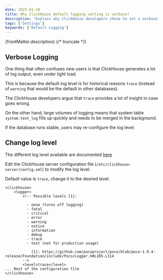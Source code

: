 ```yaml
---
date: 2025-01-10
title: Why ClickHouse default logging setting is verbose?
description: "Explain why ClickHouse developers chose to set a verbose log level by default"
tags: ['Settings']
keywords: ['Default Logging']
---
```


{frontMatter.description}
{/* truncate */}

## Verbose Logging

One thing that often confuses new users is that ClickHouse generates a lot of log output, even under light load. 

This is because the default log level is for historical reasons `trace` (instead of `warning` that would be the default in other databases). 

The ClickHouse developers argue that `trace` provides a lot of insight in case goes wrong. 

On the other hand, large volumes of logging means that system table `system.text_log` fills up quickly and needs to be merged in the background. 

If the database runs stable, users may re-configure the log level.

## Change log level

The different log level available are documented [here](https://clickhouse.com/docs/en/operations/server-configuration-parameters/settings#logger)

Edit the ClickHouse server configuration file (`/etc/clickhouse-server/config.xml`) to modify the log level. 

Default value is `trace`, change it to the desired level. 

```
<clickhouse>
    <logger>
        <!-- Possible levels [1]:

          - none (turns off logging)
          - fatal
          - critical
          - error
          - warning
          - notice
          - information
          - debug
          - trace
          - test (not for production usage)

            [1]: https://github.com/pocoproject/poco/blob/poco-1.9.4-release/Foundation/include/Poco/Logger.h#L105-L114
        -->
        <level>trace</level>
... Rest of the configuration file
</clickhouse>
```
